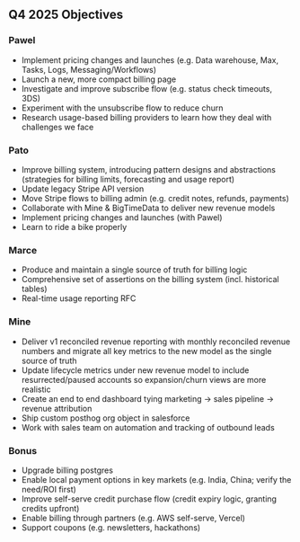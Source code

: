 ## Q4 2025 Objectives


### Pawel

- Implement pricing changes and launches (e.g. Data warehouse, Max, Tasks, Logs, Messaging/Workflows)
- Launch a new, more compact billing page
- Investigate and improve subscribe flow (e.g. status check timeouts, 3DS)
- Experiment with the unsubscribe flow to reduce churn
- Research usage-based billing providers to learn how they deal with challenges we face

### Pato

- Improve billing system, introducing pattern designs and abstractions (strategies for billing limits, forecasting and usage report)
- Update legacy Stripe API version
- Move Stripe flows to billing admin (e.g. credit notes, refunds, payments)
- Collaborate with Mine & BigTimeData to deliver new revenue models
- Implement pricing changes and launches (with Pawel)
- Learn to ride a bike properly

### Marce

- Produce and maintain a single source of truth for billing logic
- Comprehensive set of assertions on the billing system (incl. historical tables)
- Real-time usage reporting RFC

### Mine

- Deliver v1 reconciled revenue reporting with monthly reconciled revenue numbers and migrate all key metrics to the new model as the single source of truth
- Update lifecycle metrics under new revenue model to include resurrected/paused accounts so expansion/churn views are more realistic
- Create an end to end dashboard tying marketing -> sales pipeline -> revenue attribution 
- Ship custom posthog org object in salesforce
- Work with sales team on automation and tracking of outbound leads

### Bonus

- Upgrade billing postgres
- Enable local payment options in key markets (e.g. India, China; verify the need/ROI first)
- Improve self-serve credit purchase flow (credit expiry logic, granting credits upfront)
- Enable billing through partners (e.g. AWS self-serve, Vercel)
- Support coupons (e.g. newsletters, hackathons)
